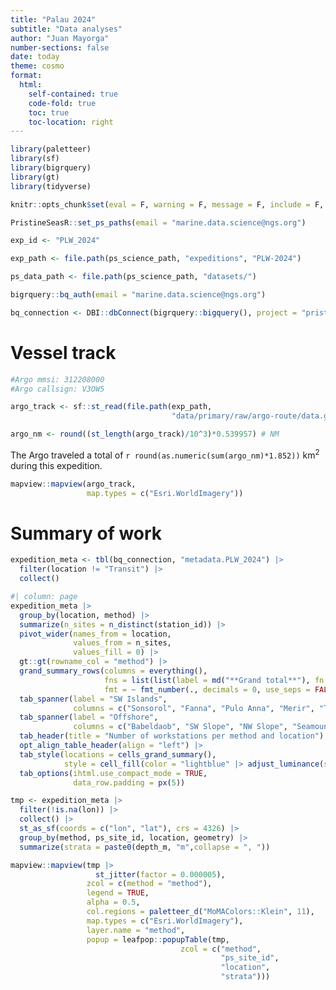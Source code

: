 ```yaml
---
title: "Palau 2024"
subtitle: "Data analyses"
author: "Juan Mayorga"
number-sections: false
date: today
theme: cosmo
format: 
  html:
    self-contained: true
    code-fold: true
    toc: true
    toc-location: right
---
```


```r
library(paletteer)
library(sf)
library(bigrquery)
library(gt)
library(tidyverse)

knitr::opts_chunk$set(eval = F, warning = F, message = F, include = F, echo = F)

PristineSeasR::set_ps_paths(email = "marine.data.science@ngs.org")

exp_id <- "PLW_2024"

exp_path <- file.path(ps_science_path, "expeditions", "PLW-2024")

ps_data_path <- file.path(ps_science_path, "datasets/")

bigrquery::bq_auth(email = "marine.data.science@ngs.org")

bq_connection <- DBI::dbConnect(bigrquery::bigquery(), project = "pristine-seas")
```

# Vessel track

```r
#Argo mmsi: 312208000
#Argo callsign: V3OW5

argo_track <- sf::st_read(file.path(exp_path,
                                    "data/primary/raw/argo-route/data.geojson")) 

argo_nm <- round((st_length(argo_track)/10^3)*0.539957) # NM
```

The Argo traveled a total of `r round(as.numeric(sum(argo_nm)*1.852))` km^2^ during this expedition. 

```r
mapview::mapview(argo_track, 
                 map.types = c("Esri.WorldImagery"))
```

# Summary of work

```r
expedition_meta <- tbl(bq_connection, "metadata.PLW_2024") |> 
  filter(location != "Transit") |> 
  collect()

#| column: page
expedition_meta |> 
  group_by(location, method) |> 
  summarize(n_sites = n_distinct(station_id)) |> 
  pivot_wider(names_from = location, 
              values_from = n_sites, 
              values_fill = 0) |> 
  gt::gt(rowname_col = "method") |> 
  grand_summary_rows(columns = everything(),
                     fns = list(list(label = md("**Grand total**"), fn = "sum")),
                     fmt = ~ fmt_number(., decimals = 0, use_seps = FALSE)) |> 
  tab_spanner(label = "SW Islands",
              columns = c("Sonsorol", "Fanna", "Pulo Anna", "Merir", "Tobi", "Helen")) |> 
  tab_spanner(label = "Offshore",
              columns = c("Babeldaob", "SW Slope", "NW Slope", "Seamount A", "Seamount B-N", "Seamount B-C", "Seamount B-S")) |> 
  tab_header(title = "Number of workstations per method and location") |> 
  opt_align_table_header(align = "left") |> 
  tab_style(locations = cells_grand_summary(),
            style = cell_fill(color = "lightblue" |> adjust_luminance(steps = +2))) |> 
  tab_options(ihtml.use_compact_mode = TRUE,
              data_row.padding = px(5)) 
```

```r
tmp <- expedition_meta |> 
  filter(!is.na(lon)) |> 
  collect() |> 
  st_as_sf(coords = c("lon", "lat"), crs = 4326) |> 
  group_by(method, ps_site_id, location, geometry) |> 
  summarize(strata = paste0(depth_m, "m",collapse = ", "))

mapview::mapview(tmp |> 
                   st_jitter(factor = 0.000005),
                 zcol = c(method = "method"), 
                 legend = TRUE,
                 alpha = 0.5,
                 col.regions = paletteer_d("MoMAColors::Klein", 11),
                 map.types = c("Esri.WorldImagery"),
                 layer.name = "method",
                 popup = leafpop::popupTable(tmp,
                                      zcol = c("method",
                                               "ps_site_id",
                                               "location",
                                               "strata")))
```
